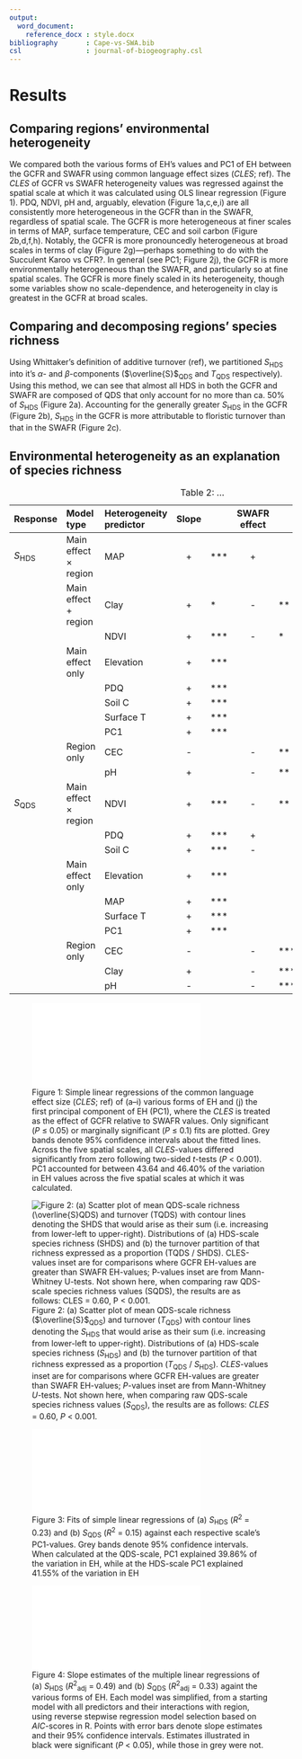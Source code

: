 ```yaml
---
output: 
  word_document:
    reference_docx : style.docx
bibliography       : Cape-vs-SWA.bib
csl                : journal-of-biogeography.csl
---
```


# Results

## Comparing regions' environmental heterogeneity

We compared both the various forms of EH's values and PC1 of EH between the GCFR and SWAFR using common language effect sizes (_CLES_; ref). The _CLES_ of GCFR vs SWAFR heterogeneity values was regressed against the spatial scale at which it was calculated using OLS linear regression (Figure 1). PDQ, NDVI, pH and, arguably, elevation (Figure 1a,c,e,i) are all consistently more heterogeneous in the GCFR than in the SWAFR, regardless of spatial scale. The GCFR is more heterogeneous at finer scales in terms of MAP, surface temperature, CEC and soil carbon (Figure 2b,d,f,h). Notably, the GCFR is more pronouncedly heterogeneous at broad scales in terms of clay (Figure 2g)---perhaps something to do with the Succulent Karoo vs CFR?. In general (see PC1; Figure 2j), the GCFR is more environmentally heterogeneous than the SWAFR, and particularly so at fine spatial scales. The GCFR is more finely scaled in its heterogeneity, though some variables show no scale-dependence, and heterogeneity in clay is greatest in the GCFR at broad scales.

## Comparing and decomposing regions' species richness

Using Whittaker's definition of additive turnover (ref), we partitioned _S_~HDS~ into it's $\alpha$- and $\beta$-components ($\overline{S}$~QDS~ and _T_~QDS~ respectively). Using this method, we can see that almost all HDS in both the GCFR and SWAFR are composed of QDS that only account for no more than ca. 50% of _S_~HDS~ (Figure 2a). Accounting for the generally greater _S_~HDS~ in the GCFR (Figure 2b), _S_~HDS~ in the GCFR is more attributable to floristic turnover than that in the SWAFR (Figure 2c).

## Environmental heterogeneity as an explanation of species richness

<!--
Tables 4 and 5 present the results of simple linear regressions of each form of environmental heterogeneity separately as predictors of vascular plant species richness at the HDS-scale ($S_{\mathrm{HDS}}$) and QDS-scale ($S_{\mathrm{QDS}}$). In each table, the "best" model (sensu _AIC_) was select as the simplest model with $\Delta$_AIC_ < 2---i.e. a more complex model was only justified when it had the lowest _AIC_-score by more than 2 _AIC_-units.

For $S_{\mathrm{HDS}}$ (Table 4), there is evidence for a great difference in the slopes of the GCFR and SWAFR's relationships with heterogeneity in MAP. Heterogneity in NDVI and clay only present evidence for the same slope in each region, but differing intercepts. Heterogeneity in CEC and pH have non-significant slopes and signficiant region-effects---suggesting that these variables values' have weak relationships with $S_{\mathrm{HDS}}$, and that the region-effect explains more of the variance. Other variables (heterogeneity in elevation, PDQ, surface T and soil C) only present evidence for a continuous effect of that heterogeneity, explaining the difference in the regions' $S_{\mathrm{HDS}}$ in terms of the roughness values themselves, without the need to invoke a region term. Think of it this way:

- If there is no need for any information concerning the region a cell belongs to, then the environmental roughness "rule" is followed well across the two regions in a similar way.
- If the region-effect is significant, but not the roughness effect, then that roughness axis isn't doing a very good job of explaining anything, and must defer to the region-effect.
- When both the region- and roughness-effect are significant, this represents a softer version of the above, where the roughness axis can explain some variance, but not all.
- When there is a significant interaction between region and roughness, then each region is playing a whole new game with that axes in terms of how richness is being driven.
-->

<!--
At the QDS-scale, concerning $S_{\mathrm{QDS}}$ (Table 6), it is noteworthy that all axes best-supported to have an additive region term only also had non-significant roughness-effects [expand?].
-->

<!--
I also regressed against PC1. Like heterogeneity in elevation and surface T, PC1 was the only explanatory variable "needed" in regressions for $S_{\mathrm{HDS}}$ (also see Figure 4) and $S_{\mathrm{QDS}}$. Figure 4 shows quite nicely how, in general, the GCFR and SWAFR are following the same "rule" (species richness increases with increasing environmental heterogeneity (PC1)) but occupy different areas along that relationship (the GCFR being more rich and more rough than the SWAFR).

...
-->

| Response | Model type           | Heterogeneity predictor | Slope |     | SWAFR effect |     | Slope:SWAFR |     |
|:---------|:---------------------|:------------------------|:-----:|:----|:------------:|:----|:-----------:|:----|
| _S_~HDS~ | Main effect × region | MAP                     |   +   | *** |      +       |     |      -      | **  |
|          | Main effect + region | Clay                    |   +   | *   |      -       | **  |             |     |
|          |                      | NDVI                    |   +   | *** |      -       | *   |             |     |
|          | Main effect only     | Elevation               |   +   | *** |              |     |             |     |
|          |                      | PDQ                     |   +   | *** |              |     |             |     |
|          |                      | Soil C                  |   +   | *** |              |     |             |     |
|          |                      | Surface T               |   +   | *** |              |     |             |     |
|          |                      | PC1                     |   +   | *** |              |     |             |     |
|          | Region only          | CEC                     |   -   |     |      -       | **  |             |     |
|          |                      | pH                      |   +   |     |      -       | **  |             |     |
| _S_~QDS~ | Main effect × region | NDVI                    |   +   | *** |      -       | **  |      -      | *** |
|          |                      | PDQ                     |   +   | *** |      +       |     |      +      | *** |
|          |                      | Soil C                  |   +   | *** |      -       |     |      -      | **  |
|          | Main effect only     | Elevation               |   +   | *** |              |     |             |     |
|          |                      | MAP                     |   +   | *** |              |     |             |     |
|          |                      | Surface T               |   +   | *** |              |     |             |     |
|          |                      | PC1                     |   +   | *** |              |     |             |     |
|          | Region only          | CEC                     |   -   |     |      -       | *** |             |     |
|          |                      | Clay                    |   +   |     |      -       | *** |             |     |
|          |                      | pH                      |   -   |     |      -       | *** |             |     |

Table: Table 2: ...

![Figure 1: Simple linear regressions of the common language effect size (_CLES_; ref) of (a--i) various forms of EH and (j) the first principal component of EH (PC1), where the _CLES_ is treated as the effect of GCFR relative to SWAFR values. Only significant (_P_ ≤ 0.05) or marginally significant (_P_ ≤ 0.1) fits are plotted. Grey bands denote 95% confidence intervals about the fitted lines. Across the five spatial scales, all _CLES_-values differed significantly from zero following two-sided $t$-tests (_P_ < 0.001). PC1 accounted for between 43.64 and 46.40% of the variation in EH values across the five spatial scales at which it was calculated.](figures/fig-1-CLES-EH-fits.pdf)

![Figure 2: (a) Scatter plot of mean QDS-scale richness ($\overline{S}$~QDS~) and turnover (_T_~QDS~) with contour lines denoting the _S_~HDS~ that would arise as their sum (i.e. increasing from lower-left to upper-right). Distributions of (a) HDS-scale species richness (_S_~HDS~) and (b) the turnover partition of that richness expressed as a proportion (_T_~QDS~ / _S_~HDS~). _CLES_-values inset are for comparisons where GCFR EH-values are greater than SWAFR EH-values; _P_-values inset are from Mann-Whitney _U_-tests. Not shown here, when comparing raw QDS-scale species richness values (_S_~QDS~), the results are as follows: _CLES_ = 0.60, _P_ < 0.001.](figures/fig-2-partition-richness_manual-edit.png)

![Figure 3: Fits of simple linear regressions of (a) _S_~HDS~ (_R_^2^ = 0.23) and (b) _S_~QDS~ (_R_^2^ = 0.15) against each respective scale's PC1-values. Grey bands denote 95% confidence intervals. When calculated at the QDS-scale, PC1 explained 39.86% of the variation in EH, while at the HDS-scale PC1 explained 41.55% of the variation in EH](figures/fig-3-PC1-model-fits.pdf)

![Figure 4: Slope estimates of the multiple linear regressions of (a) _S_~HDS~ (_R_^2^~adj~ = 0.49) and (b) _S_~QDS~ (_R_^2^~adj~ = 0.33) againt the various forms of EH. Each model was simplified, from a starting model with all predictors and their interactions with region, using reverse stepwise regression model selection based on _AIC_-scores in R. Points with error bars denote slope estimates and their 95% confidence intervals. Estimates illustrated in black were significant (_P_ < 0.05), while those in grey were not.](figures/fig-4-multivariate-model-terms.pdf)
